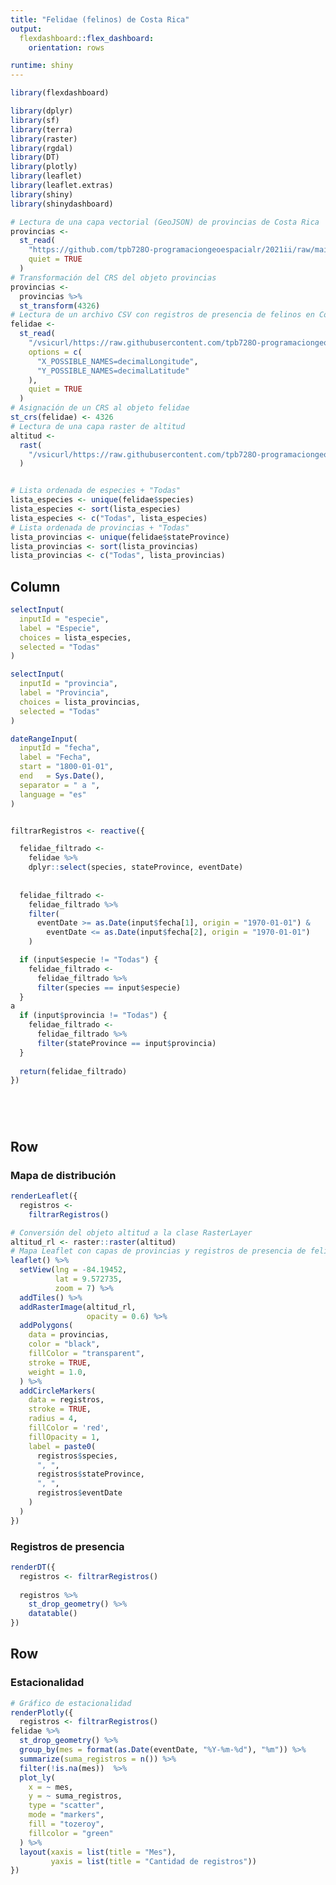 ```yaml
---
title: "Felidae (felinos) de Costa Rica"
output: 
  flexdashboard::flex_dashboard:
    orientation: rows

runtime: shiny
---
```


```r
library(flexdashboard)
```

```r
library(dplyr)
library(sf)
library(terra)
library(raster)
library(rgdal)
library(DT)
library(plotly)
library(leaflet)
library(leaflet.extras)
library(shiny)
library(shinydashboard)
```

```r
# Lectura de una capa vectorial (GeoJSON) de provincias de Costa Rica
provincias <-
  st_read(
    "https://github.com/tpb728O-programaciongeoespacialr/2021ii/raw/main/datos/ign/delimitacion-territorial-administrativa/provincias-simplificadas_100m.geojson",
    quiet = TRUE
  )
# Transformación del CRS del objeto provincias
provincias <-
  provincias %>%
  st_transform(4326)
# Lectura de un archivo CSV con registros de presencia de felinos en Costa Rica
felidae <-
  st_read(
    "/vsicurl/https://raw.githubusercontent.com/tpb728O-programaciongeoespacialr/2021ii/main/datos/gbif/felidae.csv",
    options = c(
      "X_POSSIBLE_NAMES=decimalLongitude",
      "Y_POSSIBLE_NAMES=decimalLatitude"
    ),
    quiet = TRUE
  )
# Asignación de un CRS al objeto felidae
st_crs(felidae) <- 4326
# Lectura de una capa raster de altitud
altitud <-
  rast(
    "/vsicurl/https://raw.githubusercontent.com/tpb728O-programaciongeoespacialr/2021ii/master/datos/worldclim/altitud.tif"
  )


# Lista ordenada de especies + "Todas"
lista_especies <- unique(felidae$species)
lista_especies <- sort(lista_especies)
lista_especies <- c("Todas", lista_especies)
# Lista ordenada de provincias + "Todas"
lista_provincias <- unique(felidae$stateProvince)
lista_provincias <- sort(lista_provincias)
lista_provincias <- c("Todas", lista_provincias)
```


Column {.sidebar}
-----------------------------------------------------------------------
```r

selectInput(
  inputId = "especie",
  label = "Especie",
  choices = lista_especies,
  selected = "Todas"
)

selectInput(
  inputId = "provincia",
  label = "Provincia",
  choices = lista_provincias,
  selected = "Todas"
)

dateRangeInput(
  inputId = "fecha",
  label = "Fecha",
  start = "1800-01-01",
  end   = Sys.Date(),
  separator = " a ",
  language = "es"
)


filtrarRegistros <- reactive({

  felidae_filtrado <-
    felidae %>%
    dplyr::select(species, stateProvince, eventDate)
  
 
  felidae_filtrado <-
    felidae_filtrado %>%
    filter(
      eventDate >= as.Date(input$fecha[1], origin = "1970-01-01") &
        eventDate <= as.Date(input$fecha[2], origin = "1970-01-01")
    )

  if (input$especie != "Todas") {
    felidae_filtrado <-
      felidae_filtrado %>%
      filter(species == input$especie)
  }
a
  if (input$provincia != "Todas") {
    felidae_filtrado <-
      felidae_filtrado %>%
      filter(stateProvince == input$provincia)
  }
  
  return(felidae_filtrado)
})






```



Row
-----------------------------------------------------------------------

### Mapa de distribución

```r
renderLeaflet({
  registros <-
    filtrarRegistros()

# Conversión del objeto altitud a la clase RasterLayer
altitud_rl <- raster::raster(altitud)
# Mapa Leaflet con capas de provincias y registros de presencia de felinos
leaflet() %>%
  setView(lng = -84.19452,
          lat = 9.572735,
          zoom = 7) %>%
  addTiles() %>%
  addRasterImage(altitud_rl,
                 opacity = 0.6) %>%
  addPolygons(
    data = provincias,
    color = "black",
    fillColor = "transparent",
    stroke = TRUE,
    weight = 1.0,
  ) %>%
  addCircleMarkers(
    data = registros,
    stroke = TRUE,
    radius = 4,
    fillColor = 'red',
    fillOpacity = 1,
    label = paste0(
      registros$species,
      ", ",
      registros$stateProvince,
      ", ",
      registros$eventDate
    )
  )
})
```

### Registros de presencia

```r
renderDT({
  registros <- filtrarRegistros()
  
  registros %>%
    st_drop_geometry() %>%
    datatable()
})
```

Row
-----------------------------------------------------------------------

### Estacionalidad

```r
# Gráfico de estacionalidad
renderPlotly({
  registros <- filtrarRegistros()
felidae %>%
  st_drop_geometry() %>%
  group_by(mes = format(as.Date(eventDate, "%Y-%m-%d"), "%m")) %>%
  summarize(suma_registros = n()) %>%
  filter(!is.na(mes))  %>%
  plot_ly(
    x = ~ mes,
    y = ~ suma_registros,
    type = "scatter",
    mode = "markers",
    fill = "tozeroy",
    fillcolor = "green"
  ) %>%
  layout(xaxis = list(title = "Mes"),
         yaxis = list(title = "Cantidad de registros"))
})
```